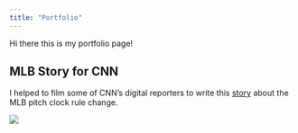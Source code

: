 ```yaml
---
title: "Portfolio"
---
```


Hi there this is my portfolio page!

## MLB Story for CNN

I helped to film some of CNN's digital reporters to write this [story](https://www.cnn.com/2023/03/30/us/mlb-pitch-clock-batters-dg/index.html) about the MLB pitch clock rule change.

![](Screenshot%202023-05-09%20at%202.21.16%20AM.png)
